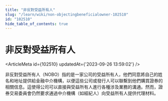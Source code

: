 ```yaml
---
title: "非反對受益所有人"
slug: "/learn/wiki/non-objectingbeneficialowner-102510"
id: "102510"
hide_table_of_contents: true
---
```



# 非反對受益所有人

<ArticleMeta id={102510} updatedAt={'2023-09-26 13:59:02'} />
<div className='border-solid border-b border-t-0 my-4 border-[var(--ifm-color-gray-300)]' />

非反對受益所有人（NOBO）指的是一家公司的受益所有人，他們同意將自己的姓名和地址提供給金融中介機構，以便這些公司或發行人可以聯繫到他們購買證券的相關信息。這使得公司可以直接與受益所有人進行各種涉及業務的溝通。然而，證券交易委員會仍然要求通過中介機構（如經紀人）向受益所有人提供代理材料。
